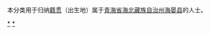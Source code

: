{{Catnav|頁面分類|各種主題的頁面分類|依中国各省来作的分类|各地中国人|青海人|海北人}}
{{Catnav|頁面分類|人物|各國人物|中国人|各地中国人|青海人|海北人}}

本分类用于归纳[[籍贯|籍贯]]（出生地）属于[[青海省|青海省]][[海北藏族自治州|海北藏族自治州]][[海晏县|海晏县]]的人士。

[[Category:海北人|*]]
[[Category:海晏|*]]